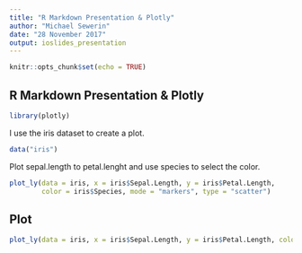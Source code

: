 ```yaml
---
title: "R Markdown Presentation & Plotly"
author: "Michael Sewerin"
date: "28 November 2017"
output: ioslides_presentation
---
```


```r
knitr::opts_chunk$set(echo = TRUE)
```

## R Markdown Presentation & Plotly

```r
library(plotly)
```

I use the iris dataset to create a plot.
```r
data("iris")
```

Plot sepal.length to petal.lenght and use species to select the color.
```r
plot_ly(data = iris, x = iris$Sepal.Length, y = iris$Petal.Length, 
        color = iris$Species, mode = "markers", type = "scatter")
```

## Plot
```r
plot_ly(data = iris, x = iris$Sepal.Length, y = iris$Petal.Length, color = iris$Species, mode = "markers", type = "scatter")
```